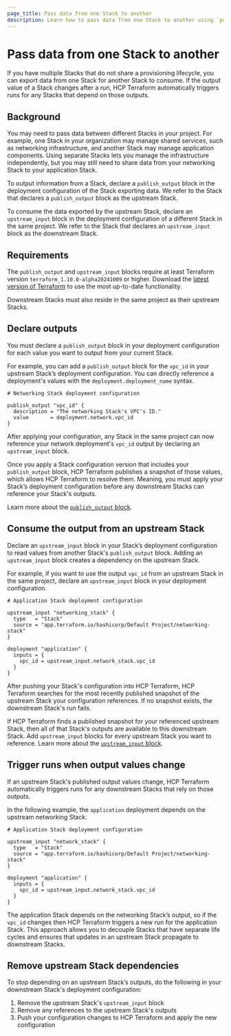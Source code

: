 ```yaml
---
page_title: Pass data from one Stack to another  
description: Learn how to pass data from one Stack to another using `publish_output` blocks to output data from one Stack, and `upstream_input` blocks to input that data into another Stack.   
---
```


# Pass data from one Stack to another

If you have multiple Stacks that do not share a provisioning lifecycle, you can export data from one Stack for another Stack to consume. If the output value of a Stack changes after a run, HCP Terraform automatically triggers runs for any Stacks that depend on those outputs.

## Background

You may need to pass data between different Stacks in your project. For example, one Stack in your organization may manage shared services, such as networking infrastructure, and another Stack may manage application components. Using separate Stacks lets you manage the infrastructure independently, but you may still need to share data from your networking Stack to your application Stack. 

To output information from a Stack, declare a `publish_output` block in the deployment configuration of the Stack exporting data. We refer to the Stack that declares a `publish_output` block as the upstream Stack.

To consume the data exported by the upstream Stack, declare an `upstream_input` block in the deployment configuration of a different Stack in the same project. We refer to the Stack that declares an `upstream_input` block as the downstream Stack.

## Requirements

The `publish_output` and `upstream_input` blocks require at least Terraform version `terraform_1.10.0-alpha20241009` or higher. Download the [latest version of Terraform](https://releases.hashicorp.com/terraform/) to use the most up-to-date functionality.

Downstream Stacks must also reside in the same project as their upstream Stacks.

## Declare outputs

You must declare a `publish_output` block in your deployment configuration for each value you want to output from your current Stack. 

For example, you can add a `publish_output` block for the `vpc_id`  in your upstream Stack’s deployment configuration. You can directly reference a deployment's values with the `deployment.deployment_name` syntax.

<CodeBlockConfig filename="network.tfdeploy.hcl">

```hcl
# Networking Stack deployment configuration

publish_output "vpc_id" {
  description = "The networking Stack's VPC's ID."
  value       = deployment.network.vpc_id
}
```

</CodeBlockConfig>

After applying your configuration, any Stack in the same project can now reference your network deployment's `vpc_id` output by declaring an `upstream_input` block. 

Once you apply a Stack configuration version that includes your `publish_output` block, HCP Terraform publishes a snapshot of those values, which allows HCP Terraform to resolve them. Meaning, you must apply your Stack’s deployment configuration before any downstream Stacks can reference your Stack's outputs. 

Learn more about the [`publish_output` block](/terraform/language/stacks/reference/tfdeploy#publish_output-block-configuration).

## Consume the output from an upstream Stack

Declare an `upstream_input` block in your Stack’s deployment configuration to read values from another Stack's `publish_output` block. Adding an `upstream_input` block creates a dependency on the upstream Stack.

For example, if you want to use the output `vpc_id` from an upstream Stack in the same project, declare an `upstream_input` block in your deployment configuration. 

<CodeBlockConfig filename="application.tfdeploy.hcl">

```hcl
# Application Stack deployment configuration

upstream_input "networking_stack" {
  type   = "Stack"
  source = "app.terraform.io/hashicorp/Default Project/networking-stack"
}

deployment "application" {
  inputs = {
    vpc_id = upstream_input.network_stack.vpc_id
  }
}
```

</CodeBlockConfig>

After pushing your Stack's configuration into HCP Terraform, HCP Terraform searches for the most recently published snapshot of the upstream Stack your configuration references. If no snapshot exists, the downstream Stack's run fails. 

If HCP Terraform finds a published snapshot for your referenced upstream Stack, then all of that Stack's outputs are available to this downstream Stack. Add `upstream_input` blocks for every upstream Stack you want to reference. Learn more about the [`upstream_input` block](/terraform/language/stacks/reference/tfdeploy#upstream_input-block-configuration).


## Trigger runs when output values change

If an upstream Stack's published output values change, HCP Terraform automatically triggers runs for any downstream Stacks that rely on those outputs. 

In the following example, the `application` deployment depends on the upstream networking Stack. 

<CodeBlockConfig filename="application.tfdeploy.hcl">

```hcl  
# Application Stack deployment configuration

upstream_input "network_stack" {  
  type   = "Stack"  
  source = "app.terraform.io/hashicorp/Default Project/networking-stack"  
}

deployment "application" {  
  inputs = {  
    vpc_id = upstream_input.network_stack.vpc_id  
  }  
}
```

</CodeBlockConfig>

The application Stack depends on the networking Stack’s output, so if the `vpc_id` changes then HCP Terraform triggers a new run for the application Stack. This approach allows you to decouple Stacks that have separate life cycles and ensures that updates in an upstream Stack propagate to downstream Stacks. 

## Remove upstream Stack dependencies

To stop depending on an upstream Stack’s outputs, do the following in your downstream Stack's deployment configuration:

1. Remove the upstream Stack's `upstream_input` block  
1. Remove any references to the upstream Stack's outputs
1. Push your configuration changes to HCP Terraform and apply the new configuration